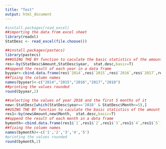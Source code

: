 ```yaml
---
title: "Test"
output: html_document
---
```


```r
#install.packages(read_excel)
##importing the data from excel sheet
library(readxl)
StatDesc <- read_excel(file.choose()) 
```

```r
##install.packages(pastecs)
library(pastecs)
###USING THE BY function to caculate the basic statistics of the amount by year
res<-by(StatDesc$Amount,StatDesc$year,  stat.desc,basic=T)
##append the result of each year in a data frame
byyear<-cbind.data.frame(res$`2014`,res$`2015`,res$`2016`,res$`2017`,res$`2018`)
##fixing the column names
names(byyear)<-c("2014","2015","2016","2017","2018")
##printing the values rounded 
round(byyear,2)
```

```r
##selecting the values of year 2018 and the first 5 months of it
new<-StatDesc[which(StatDesc$year=='2018' & StatDesc$Month<=5),]
##USING THE BY function to caculate the basic statistics of the amount by month in year 2018
res1<-by(new$Amount,new$Month,  stat.desc,basic=T)
##append the result of each month in a data frame
bymonth<-cbind.data.frame(res1$`1`,res1$`2`,res1$`3`,res1$`4`,res1$`5`)
##fixing the column names
names(bymonth)<-c('1','2','3','4','5')
#printing the values rounded
round(bymonth,2)
```





